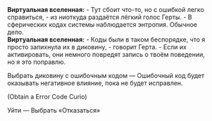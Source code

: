 {{Диалог Начало}}
:'''Виртуальная вселенная:''' - Тут сбоит что-то, но с ошибкой легко справиться, - из ниоткуда раздаётся лёгкий голос Герты. - В сферических кодах системы наблюдается энтропия. Обычное дело.
:'''Виртуальная вселенная:''' - Коды были в таком беспорядке, что я просто запихнула их в диковину, - говорит Герта. - Если их активировать, они немного повредят запись о твоём поведении, но я это поправлю.
:{{Диалог|Звезда}} Выбрать диковину с ошибочным кодом &mdash; Ошибочный код будет оказывать негативное влияние, пока не будет исправлен.
:;(Obtain a Error Code Curio)
:{{Диалог|Звезда}} Уйти &mdash; Выбрать «Отказаться»
{{Диалог Конец}}